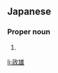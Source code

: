 ==Japanese==
{{ja-kanjitab|まさ|お}}

===Proper noun===
{{ja-pos|まさお|proper}}

# {{given name|male|lang=ja|sort=まさお}}

[[li:政雄]]